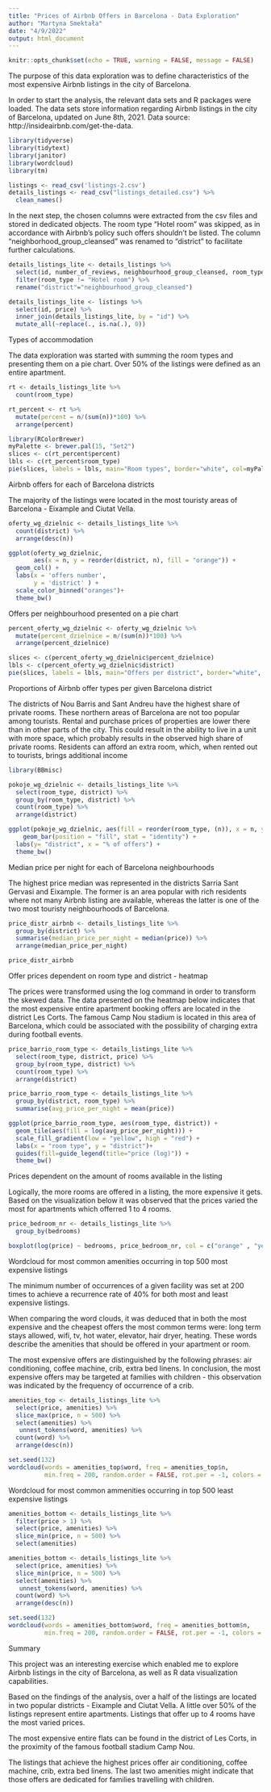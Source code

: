 ```yaml
---
title: "Prices of Airbnb Offers in Barcelona - Data Exploration"
author: "Martyna Smektała"
date: "4/9/2022"
output: html_document
---
```


```r
knitr::opts_chunk$set(echo = TRUE, warning = FALSE, message = FALSE)
```

The purpose of this data exploration was to define characteristics of the most expensive Airbnb listings in the city of Barcelona.

In order to start the analysis, the relevant data sets and R packages were loaded. The data sets store information regarding Airbnb listings in the city of Barcelona, updated on June 8th, 2021. Data source: http://insideairbnb.com/get-the-data.


```r
library(tidyverse)
library(tidytext)
library(janitor)
library(wordcloud)
library(tm)

listings <- read_csv('listings-2.csv')
details_listings <- read_csv("listings_detailed.csv") %>% 
  clean_names()

```

In the next step, the chosen columns were extracted from the csv files and stored in dedicated objects. The room type "Hotel room" was skipped, as in accordance with Airbnb's policy such offers shouldn't be listed. The column "neighborhood_group_cleansed" was renamed to "district" to facilitate further calculations.

```r
details_listings_lite <- details_listings %>% 
  select(id, number_of_reviews, neighbourhood_group_cleansed, room_type, bedrooms, amenities, minimum_nights, maximum_nights, longitude, latitude, accommodates, beds) %>% 
  filter(room_type != "Hotel room") %>% 
  rename("district"="neighbourhood_group_cleansed")

details_listings_lite <- listings %>% 
  select(id, price) %>% 
  inner_join(details_listings_lite, by = "id") %>% 
  mutate_all(~replace(., is.na(.), 0))
```

Types of accommodation

The data exploration was started with summing the room types and presenting them 
on a pie chart. Over 50% of the listings were defined as an entire apartment.

```r
rt <- details_listings_lite %>% 
  count(room_type)

rt_percent <- rt %>% 
  mutate(percent = n/(sum(n))*100) %>% 
  arrange(percent)

library(RColorBrewer)
myPalette <- brewer.pal(15, "Set2") 
slices <- c(rt_percent$percent)
lbls <- c(rt_percent$room_type)
pie(slices, labels = lbls, main="Room types", border="white", col=myPalette)
```

Airbnb offers for each of Barcelona districts

The majority of the listings were located in the most touristy areas of Barcelona - Eixample and Ciutat Vella.  

```r
oferty_wg_dzielnic <- details_listings_lite %>% 
  count(district) %>% 
  arrange(desc(n))

ggplot(oferty_wg_dzielnic, 
       aes(x = n, y = reorder(district, n), fill = "orange")) + 
  geom_col() + 
  labs(x = 'offers number',
       y = 'district' ) +
  scale_color_binned("oranges")+
  theme_bw()
```

Offers per neighbourhood presented on a pie chart

```r
percent_oferty_wg_dzielnic <- oferty_wg_dzielnic %>% 
  mutate(percent_dzielnice = n/(sum(n))*100) %>% 
  arrange(percent_dzielnice)

slices <- c(percent_oferty_wg_dzielnic$percent_dzielnice)
lbls <- c(percent_oferty_wg_dzielnic$district)
pie(slices, labels = lbls, main="Offers per district", border="white", col=myPalette)
```

Proportions of Airbnb offer types per given Barcelona district

The districts of Nou Barris and Sant Andreu have the highest share of private rooms. These northern areas of Barcelona are not too popular among tourists. Rental and purchase prices of properties are lower there than in other parts of the city. 
This could result in the ability to live in a unit with more space, which probably results in the observed high share of private rooms. Residents can afford an extra room, which, when rented out to tourists, brings additional income

```r

library(BBmisc)

pokoje_wg_dzielnic <- details_listings_lite %>% 
  select(room_type, district) %>% 
  group_by(room_type, district) %>% 
  count(room_type) %>%
  arrange(district)

ggplot(pokoje_wg_dzielnic, aes(fill = reorder(room_type, (n)), x = n, y = district)) + 
    geom_bar(position = "fill", stat = "identity") +
  labs(y= "district", x = "% of offers") +
  theme_bw()
```

Median price per night for each of Barcelona neighbourhoods

The highest price median was represented in the districts Sarria Sant Gervasi and Eixample. The former is an area popular with rich residents where not many Airbnb listing are available, whereas the latter is one of the two most touristy neighbourhoods of Barcelona.

```r
price_distr_airbnb <- details_listings_lite %>% 
  group_by(district) %>% 
  summarise(median_price_per_night = median(price)) %>% 
  arrange(median_price_per_night)

price_distr_airbnb
```

Offer prices dependent on room type and district - heatmap

The prices were transformed using the log command in order to transform the skewed data.
The data presented on the heatmap below indicates that the most expensive entire apartment booking offers are located in the district Les Corts. The famous Camp Nou stadium is located in this area of Barcelona, which could be associated with the possibility of charging extra during football events.

```r
price_barrio_room_type <- details_listings_lite %>% 
  select(room_type, district, price) %>% 
  group_by(room_type, district) %>% 
  count(room_type) %>%
  arrange(district)

price_barrio_room_type <- details_listings_lite %>% 
  group_by(district, room_type) %>% 
  summarise(avg_price_per_night = mean(price))
```
```r
ggplot(price_barrio_room_type, aes(room_type, district)) +                     
  geom_tile(aes(fill = log(avg_price_per_night))) +
  scale_fill_gradient(low = "yellow", high = "red") +
  labs(x = "room type", y = "district")+
  guides(fill=guide_legend(title="price (log)")) +
  theme_bw()
```

Prices dependent on the amount of rooms available in the listing

Logically, the more rooms are offered in a listing, the more expensive it gets. Based on the visualization below it was observed that the prices varied the most for apartments which offerred 1 to 4 rooms.

```r
price_bedroom_nr <- details_listings_lite %>% 
  group_by(bedrooms)

boxplot(log(price) ~ bedrooms, price_bedroom_nr, col = c("orange" , "yellow"))
```

Wordcloud for most common amenities occurring in top 500 most expensive listings

The minimum number of occurrences of a given facility was set at 200 times to achieve a recurrence rate of 40% for both most and least expensive listings.

When comparing the word clouds, it was deduced that in both the most expensive and the cheapest offers the most common terms were: long term stays allowed, wifi, tv, hot water, elevator, hair dryer, heating. These words describe the amenities that should be offered in your apartment or room. 

The most expensive offers are distinguished by the following phrases: air conditioning, coffee machine, crib, extra bed linens. In conclusion, the most expensive offers may be targeted at families with children - this observation was indicated by the frequency of occurrence of a crib. 

```r
amenities_top <- details_listings_lite %>% 
  select(price, amenities) %>% 
  slice_max(price, n = 500) %>% 
  select(amenities) %>% 
   unnest_tokens(word, amenities) %>% 
  count(word) %>% 
  arrange(desc(n))

set.seed(132)
wordcloud(words = amenities_top$word, freq = amenities_top$n,
          min.freq = 200, random.order = FALSE, rot.per = -1, colors = brewer.pal(7, "Dark2"))
```

Wordcloud for most common ammenities occurring in top 500 least expensive listings

```r
amenities_bottom <- details_listings_lite %>%
  filter(price > 1) %>% 
  select(price, amenities) %>% 
  slice_min(price, n = 500) %>% 
  select(amenities)

amenities_bottom <- details_listings_lite %>% 
  select(price, amenities) %>% 
  slice_min(price, n = 500) %>% 
  select(amenities) %>% 
   unnest_tokens(word, amenities) %>% 
  count(word) %>% 
  arrange(desc(n))

set.seed(132)
wordcloud(words = amenities_bottom$word, freq = amenities_bottom$n,
          min.freq = 200, random.order = FALSE, rot.per = -1, colors = brewer.pal(7, "Dark2"))
```

Summary

This project was an interesting exercise which enabled me to explore Airbnb listings in the city of Barcelona, as well as R data visualization capabilities. 

Based on the findings of the analysis, over a half of the listings are located in two popular districts - Eixample and Ciutat Vella. A little over 50% of the listings represent entire apartments. Listings that offer up to 4 rooms have the most varied prices. 

The most expensive entire flats can be found in the district of Les Corts, in the proximity of the famous football stadium Camp Nou. 

The listings that achieve the highest prices offer air conditioning, coffee machine, crib, extra bed linens. The last two amenities might indicate that those offers are dedicated for families travelling with children.
